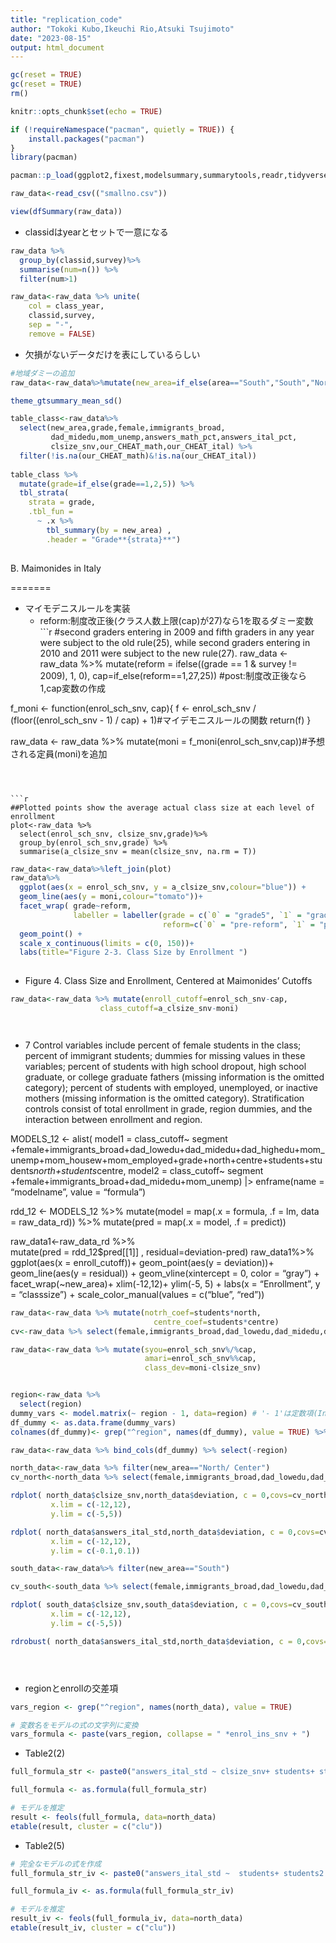 ---
title: "replication_code"
author: "Tokoki Kubo,Ikeuchi Rio,Atsuki Tsujimoto"
date: "2023-08-15"
output: html_document
---


```{r relax memory}
gc(reset = TRUE)
gc(reset = TRUE)
rm()
```


```{r setup, include=FALSE}
knitr::opts_chunk$set(echo = TRUE)
```


```{r package, warning=FALSE}
if (!requireNamespace("pacman", quietly = TRUE)) {
    install.packages("pacman")
}
library(pacman)

pacman::p_load(ggplot2,fixest,modelsummary,summarytools,readr,tidyverse,gt,gtextra,lmtest,rdrobust,sandwich,gtsummary,rdd,makedummies)
```

```{r importdata, warning=FALSE}
raw_data<-read_csv(("smallno.csv"))

```


```{r summary,cache=TRUE}
view(dfSummary(raw_data))

```

- classidはyearとセットで一意になる
```{r}
raw_data %>% 
  group_by(classid,survey)%>% 
  summarise(num=n()) %>% 
  filter(num>1)

raw_data<-raw_data %>% unite(
    col = class_year,
    classid,survey,
    sep = "-",
    remove = FALSE)
```



- 欠損がないデータだけを表にしているらしい

```{r table1 panelA}

#地域ダミーの追加
raw_data<-raw_data%>%mutate(new_area=if_else(area=="South","South","North/ Center")) 

theme_gtsummary_mean_sd()

table_class<-raw_data%>% 
  select(new_area,grade,female,immigrants_broad,
         dad_midedu,mom_unemp,answers_math_pct,answers_ital_pct,
         clsize_snv,our_CHEAT_math,our_CHEAT_ital) %>% 
  filter(!is.na(our_CHEAT_math)&!is.na(our_CHEAT_ital))
  
table_class %>%
  mutate(grade=if_else(grade==1,2,5)) %>%
  tbl_strata(
    strata = grade,
    .tbl_fun =
      ~ .x %>%
        tbl_summary(by = new_area) ,
        .header = "Grade**{strata}**") 
 

```






B. Maimonides in Italy

=======

- マイモデニスルールを実装
  - reform:制度改正後(クラス人数上限(cap)が27)なら1を取るダミー変数
```{r Maimonides (p224)}
#second graders entering in 2009 and fifth graders in any year were subject to the old rule(25), while second graders entering in 2010 and 2011 were subject to the new rule(27).
raw_data <- raw_data %>%
  mutate(reform = ifelse((grade == 1 & survey != 2009), 1, 0),
         cap=if_else(reform==1,27,25)) #post:制度改正後なら1,cap変数の作成
 
f_moni <- function(enrol_sch_snv, cap){
f <- enrol_sch_snv / (floor((enrol_sch_snv - 1) / cap) + 1)#マイデモニスルールの関数
return(f)
}

raw_data <- raw_data %>%
  mutate(moni = f_moni(enrol_sch_snv,cap))#予想される定員(moni)を追加


```



```{r plotplot}

##Plotted points show the average actual class size at each level of enrollment
plot<-raw_data %>%
  select(enrol_sch_snv, clsize_snv,grade)%>% 
  group_by(enrol_sch_snv,grade) %>% 
  summarise(a_clsize_snv = mean(clsize_snv, na.rm = T))

```



```{r figure2,3}
raw_data<-raw_data%>%left_join(plot) 
raw_data%>% 
  ggplot(aes(x = enrol_sch_snv, y = a_clsize_snv,colour="blue")) + 
  geom_line(aes(y = moni,colour="tomato"))+
  facet_wrap( grade~reform, 
              labeller = labeller(grade = c(`0` = "grade5", `1` = "grade2"),
                                  reform=c(`0` = "pre-reform", `1` = "post-reform")))+
  geom_point() +
  scale_x_continuous(limits = c(0, 150))+
  labs(title="Figure 2-3. Class Size by Enrollment ")
    
```






- Figure 4. Class Size and Enrollment, Centered at Maimonides’ Cutoffs


```{r }

raw_data<-raw_data %>% mutate(enroll_cutoff=enrol_sch_snv-cap,
                    class_cutoff=a_clsize_snv-moni)




```

- 7 Control variables include percent of female students in the class; percent of immigrant students; dummies for
missing values in these variables; percent of students with high school dropout, high school graduate, or college
graduate fathers (missing information is the omitted category); percent of students with employed, unemployed, or
inactive mothers (missing information is the omitted category). Stratification controls consist of total enrollment in
grade, region dummies, and the interaction between enrollment and region.


MODELS_12 <- alist(
  model1 = class_cutoff~ segment +female+immigrants_broad+dad_lowedu+dad_midedu+dad_highedu+mom_unemp+mom_housew+mom_employed+grade+north+centre+students+students*north+students*centre,
  model2 = class_cutoff~ segment +female+immigrants_broad+dad_midedu+mom_unemp) |> 
  enframe(name = "modelname", value = "formula")

rdd_12 <- MODELS_12 %>% 
  mutate(model = map(.x = formula, .f = lm, 
                     data = raw_data_rd)) %>% 
  mutate(pred = map(.x = model, .f = predict))


raw_data1<-raw_data_rd %>%  
  mutate(pred = rdd_12$pred[[1]] ,
         residual=deviation-pred) 
raw_data1%>% 
  ggplot(aes(x = enroll_cutoff))+
  geom_point(aes(y = deviation))+
  geom_line(aes(y = residual)) +
  geom_vline(xintercept = 0, color = "gray") +
  facet_wrap(~new_area)+
  xlim(-12,12)+
  ylim(-5, 5) +
  labs(x = "Enrollment", y = "classsize") +
 scale_color_manual(values = c("blue", "red")) 


```{r}
raw_data<-raw_data %>% mutate(notrh_coef=students*north,
                                centre_coef=students*centre)
cv<-raw_data %>% select(female,immigrants_broad,dad_lowedu,dad_midedu,dad_highedu,mom_unemp,mom_housew,mom_employed,grade,north,centre,students,notrh_coef,centre_coef)

```
  


```{r}

raw_data<-raw_data %>% mutate(syou=enrol_sch_snv%/%cap,
                              amari=enrol_sch_snv%%cap,                              deviation=if_else(amari<12,enrol_sch_snv-(syou)*cap,enrol_sch_snv-(syou+1)*cap),
                              class_dev=moni-clsize_snv)



```

```{r}
region<-raw_data %>% 
  select(region)
dummy_vars <- model.matrix(~ region - 1, data=region) # '- 1'は定数項(Intercept)を除去するため
df_dummy <- as.data.frame(dummy_vars)
colnames(df_dummy)<- grep("^region", names(df_dummy), value = TRUE) %>% str_replace(" ","") %>% str_replace(" ","") %>% str_replace("'","")
```


```{r}
raw_data<-raw_data %>% bind_cols(df_dummy) %>% select(-region)
```


```{r north_centre data}
north_data<-raw_data %>% filter(new_area=="North/ Center") 
cv_north<-north_data %>% select(female,immigrants_broad,dad_lowedu,dad_midedu,dad_highedu,mom_unemp,mom_housew,mom_employed,grade,north,students)
```



```{r figure4}
rdplot( north_data$clsize_snv,north_data$deviation, c = 0,covs=cv_north,kernel = "triangular",
         x.lim = c(-12,12),
         y.lim = c(-5,5))
```
```{r}
rdplot( north_data$answers_ital_std,north_data$deviation, c = 0,covs=cv_north,
         x.lim = c(-12,12),
         y.lim = c(-0.1,0.1))
```

```{r}
south_data<-raw_data%>% filter(new_area=="South")

cv_south<-south_data %>% select(female,immigrants_broad,dad_lowedu,dad_midedu,dad_highedu,mom_unemp,mom_housew,mom_employed,grade,students)

```

```{r}
rdplot( south_data$clsize_snv,south_data$deviation, c = 0,covs=cv_south,kernel = "triangular",
         x.lim = c(-12,12),
         y.lim = c(-5,5))
```

```{r}
rdrobust( north_data$answers_ital_std,north_data$deviation, c = 0,covs=cv_north)
```

```{r}

```
```{r}
 
```

```{r}

```


- regionとenrollの交差項
```{r}
vars_region <- grep("^region", names(north_data), value = TRUE)

# 変数名をモデルの式の文字列に変換
vars_formula <- paste(vars_region, collapse = " *enrol_ins_snv + ")
```
- Table2(2)
```{r OLS}
full_formula_str <- paste0("answers_ital_std ~ clsize_snv+ students+ students2 + female + ", vars_formula," + m_female+ immigrants_broad+ m_origin + dad_lowedu + dad_midedu + dad_highedu + mom_unemp + mom_housew + mom_employed + enrol_ins_snv|survey + grade")

full_formula <- as.formula(full_formula_str)

# モデルを推定
result <- feols(full_formula, data=north_data)
etable(result, cluster = c("clu"))
```

- Table2(5)

```{r IV}

# 完全なモデルの式を作成
full_formula_str_iv <- paste0("answers_ital_std ~  students+ students2 + female + ", vars_formula," + m_female+ immigrants_broad+ m_origin + dad_lowedu + dad_midedu + dad_highedu + mom_unemp + mom_housew + mom_employed |survey+ grade|clsize_snv~moni ")

full_formula_iv <- as.formula(full_formula_str_iv)

# モデルを推定
result_iv <- feols(full_formula_iv, data=north_data)
etable(result_iv, cluster = c("clu"))

```
